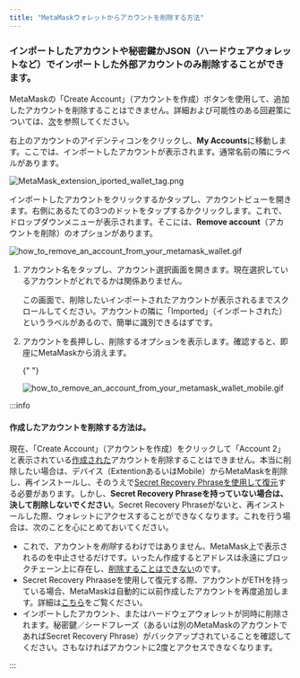 ```yaml
---
title: "MetaMaskウォレットからアカウントを削除する方法"
---
```



### **インポートしたアカウント**や秘密鍵かJSON（ハードウェアウォレットなど）でインポートした外部アカウントのみ削除することができます。

MetaMaskの「Create Account」（アカウントを作成）ボタンを使用して、追加したアカウントを削除することはできません。詳細および可能性のある回避策については、[次](#作成したアカウントを削除する方法は)を参照してください。

<Tabs>

<TabItem value="Extension" label="Extension">

右上のアカウントのアイデンティコンをクリックし、**My Accounts**に移動します。ここでは、インポートしたアカウントが表示されます。通常名前の隣にラベルがあります。

<div class="center-container">
  <div class="img-medium">
    <img
      src={
        require("../../../../../../img/i18n/legacy/MetaMask_extension_iported_wallet_tag.png")
          .default
      }
      alt="MetaMask_extension_iported_wallet_tag.png"
    />
  </div>
</div>

インポートしたアカウントをクリックするかタップし、アカウントビューを開きます。右側にあるたての3つのドットをタップするかクリックします。これで、ドロップダウンメニューが表示されます。そこには、**Remove account**（アカウントを削除）のオプションがあります。

<div class="center-container">
  <div class="img-medium">
    <img
      src={
        require("../../../../../../img/i18n/legacy/how_to_remove_an_account_from_your_metamask_wallet.gif")
          .default
      }
      alt="how_to_remove_an_account_from_your_metamask_wallet.gif"
    />
  </div>
</div>

</TabItem>

<TabItem value="Mobile" label="Mobile">

1. アカウント名をタップし、アカウント選択画面を開きます。現在選択しているアカウントがどれでるかは関係ありません。

   この画面で、削除したいインポートされたアカウントが表示されるまでスクロールしてください。アカウントの隣に「Imported」（インポートされた）というラベルがあるので、簡単に識別できるはずです。

2. アカウントを長押しし、削除するオプションを表示します。確認すると、即座にMetaMaskから消えます。

   {" "}

   <div class="center-container">
     <div class="img-medium">
       <img
         src={
           require("../../../../../../img/i18n/legacy/how_to_remove_an_account_from_your_metamask_wallet_mobile.gif")
             .default
         }
         alt="how_to_remove_an_account_from_your_metamask_wallet_mobile.gif"
       />
     </div>
   </div>

</TabItem>

</Tabs>

:::info

#### 作成したアカウントを削除する方法は。

現在、「Create Account」（アカウントを作成）をクリックして「Account 2」と表示されている[作成された](/managing-my-wallet/accounts-and-addresses/how-to-add-accounts-in-your-wallet)アカウントを削除することはできません。本当に削除したい場合は、デバイス（ExtentionあるいはMobile）からMetaMaskを削除し、再インストールし、そのうえで[Secret Recovery Phraseを使用して復元](/managing-my-wallet/resetting-deleting-and-restoring/how-to-restore-your-metamask-wallet-from-secret-recovery-phrase)する必要があります。しかし、**Secret Recovery Phraseを持っていない場合は、決して削除しないでください**。Secret Recovery Phraseがないと、再インストールした際、ウォレットにアクセスすることができなくなります。これを行う場合は、次のことを心にとめておいてください。

- これで、アカウントを*削除*するわけではありません、MetaMask上で表示されるのを中止させるだけです。いったん作成するとアドレスは永遠にブロックチェーン上に存在し、[削除することはできない](/managing-my-wallet/resetting-deleting-and-restoring/how-can-i-delete-my-metamask-wallet)のです。
- Secret Recovery Phraaseを使用して復元する際、アカウントがETHを持っている場合、MetaMaskは自動的に以前作成したアカウントを再度追加します。詳細は[こちら](/managing-my-wallet/resetting-deleting-and-restoring/how-to-restore-your-metamask-wallet-from-secret-recovery-phrase)をご覧ください。
- インポートしたアカウント、またはハードウェアウォレットが同時に削除されます。秘密鍵／シードフレーズ（あるいは別のMetaMaskのアカウントであればSecret Recovery Phrase）がバックアップされていることを確認してください。さもなければアカウントに2度とアクセスできなくなります。

:::
